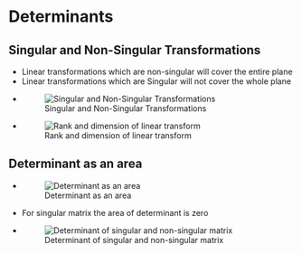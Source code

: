# Determinants

## Singular and Non-Singular Transformations
* Linear transformations which are non-singular will cover the entire plane
* Linear transformations which are Singular will not cover the whole plane
* ![Singular and Non-Singular Transformations](/Images/singular_non_singular_transformations.png)
* ![Rank and dimension of linear transform](/Images/rank_and_dimensions_linear_transform.png)

## Determinant as an area
* ![Determinant as an area](/Images/determinant_as_area.png)
* For singular matrix the area of determinant is zero
* ![Determinant of singular and non-singular matrix](/Images/det_sing_non_sing.png)